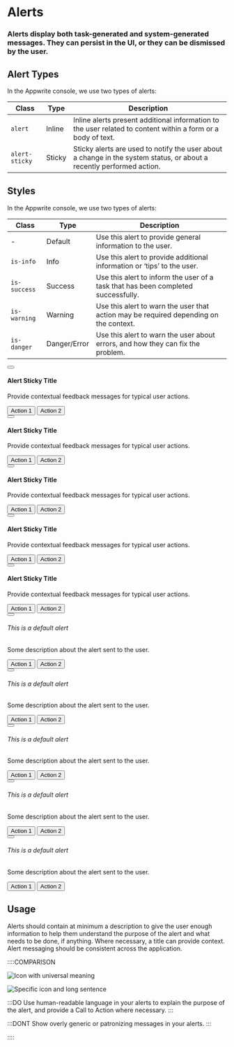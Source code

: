 # Alerts

### Alerts display both task-generated and system-generated messages. They can persist in the UI, or they can be dismissed by the user.

## Alert Types

In the Appwrite console, we use two types of alerts:

| Class          | Type   | Description                                                                                                          |
| -------------- | ------ | -------------------------------------------------------------------------------------------------------------------- |
| `alert`        | Inline | Inline alerts present additional information to the user related to content within a form or a body of text.         |
| `alert-sticky` | Sticky | Sticky alerts are used to notify the user about a change in the system status, or about a recently performed action. |

## Styles

In the Appwrite console, we use two types of alerts:

| Class        | Type         | Description                                                                           |
| ------------ | ------------ | ------------------------------------------------------------------------------------- |
| -            | Default      | Use this alert to provide general information to the user.                            |
| `is-info`    | Info         | Use this alert to provide additional information or ‘tips’ to the user.               |
| `is-success` | Success      | Use this alert to inform the user of a task that has been completed successfully.     |
| `is-warning` | Warning      | Use this alert to warn the user that action may be required depending on the context. |
| `is-danger`  | Danger/Error | Use this alert to warn the user about errors, and how they can fix the problem.       |

<Preview>
  <section class="alert-sticky">
    <button class="x-button" aria-label="close alert">
      <span class="icon-x" aria-hidden="true"></span>
    </button>
    <div class="alert-sticky-image">
      <span class="icon-info" aria-hidden="true"></span>
    </div>
    <div class="alert-sticky-content">
      <h4 class="alert-sticky-title">Alert Sticky Title</h4>
      <p>Provide contextual feedback messages for typical user actions.</p>
    </div>
    <div class="buttons u-flex">
      <button class="button is-text is-small">
        <span class="text">Action 1</span>
      </button>
      <button class="button is-text is-small">
        <span class="text">Action 2</span>
      </button>
    </div>
  </section>

<section class="alert-sticky is-info">
  <button class="x-button" aria-label="close alert">
    <span class="icon-x" aria-hidden="true"></span>
  </button>
  <div class="alert-sticky-image">
    <span class="icon-info" aria-hidden="true"></span>
  </div>
  <div class="alert-sticky-content">
    <h4 class="alert-sticky-title">Alert Sticky Title</h4>
    <p>Provide contextual feedback messages for typical user actions.</p>
  </div>
  <div class="buttons u-flex">
    <button class="button is-text is-small">
      <span class="text">Action 1</span>
    </button>
    <button class="button is-text is-small">
      <span class="text">Action 2</span>
    </button>
  </div>
</section>

<section class="alert-sticky is-success">
  <button class="x-button" aria-label="close alert">
    <span class="icon-x" aria-hidden="true"></span>
  </button>
  <div class="alert-sticky-image">
    <span class="icon-check-circle" aria-hidden="true"></span>
  </div>
  <div class="alert-sticky-content">
    <h4 class="alert-sticky-title">Alert Sticky Title</h4>
    <p>Provide contextual feedback messages for typical user actions.</p>
  </div>
  <div class="buttons u-flex">
    <button class="button is-text is-small">
      <span class="text">Action 1</span>
    </button>
    <button class="button is-text is-small">
      <span class="text">Action 2</span>
    </button>
  </div>
</section>

<section class="alert-sticky is-warning">
  <button class="x-button" aria-label="close alert">
    <span class="icon-x" aria-hidden="true"></span>
  </button>
  <div class="alert-sticky-image">
    <span class="icon-exclamation" aria-hidden="true"></span>
  </div>
  <div class="alert-sticky-content">
    <h4 class="alert-sticky-title">Alert Sticky Title</h4>
    <p>Provide contextual feedback messages for typical user actions.</p>
  </div>
  <div class="buttons u-flex">
    <button class="button is-text is-small">
      <span class="text">Action 1</span>
    </button>
    <button class="button is-text is-small">
      <span class="text">Action 2</span>
    </button>
  </div>
</section>

  <section class="alert-sticky is-danger">
    <button class="x-button" aria-label="close alert">
      <span class="icon-x" aria-hidden="true"></span>
    </button>
    <div class="alert-sticky-image">
      <span class="icon-exclamation-circle" aria-hidden="true"></span>
    </div>
    <div class="alert-sticky-content">
      <h4 class="alert-sticky-title">Alert Sticky Title</h4>
      <p>Provide contextual feedback messages for typical user actions.</p>
    </div>
    <div class="buttons u-flex">
      <button class="button is-text is-small">
        <span class="text">Action 1</span>
      </button>
      <button class="button is-text is-small">
        <span class="text">Action 2</span>
      </button>
    </div>
  </section>
</Preview>

<Preview>
  <section class="alert">
    <div class="alert-grid">
      <button class="x-button" aria-label="close alert box">
        <span class="icon-x" aria-hidden="true"></span>
      </button>
      <span class="icon-info" aria-hidden="true"></span>
      <div class="content">
        <h6 class="title">This is a default alert</h6>
        <p class="message">
          Some description about the alert sent to the user.
        </p>
        <div class="buttons u-flex">
          <button class="button is-text">
            <span class="text">Action 1</span>
          </button>
          <button class="button is-text">
            <span class="text">Action 2</span>
          </button>
        </div>
      </div>
    </div>
  </section>
  <section class="alert is-info">
    <div class="alert-grid">
      <button class="x-button" aria-label="close alert box">
        <span class="icon-x" aria-hidden="true"></span>
      </button>
      <span class="icon-info" aria-hidden="true"></span>
      <div class="content">
        <h6 class="title">This is a default alert</h6>
        <p class="message">
          Some description about the alert sent to the user.
        </p>
        <div class="buttons u-flex">
          <button class="button is-text">
            <span class="text">Action 1</span>
          </button>
          <button class="button is-text">
            <span class="text">Action 2</span>
          </button>
        </div>
      </div>
    </div>
  </section>
  <section class="alert is-success">
    <div class="alert-grid">
      <button class="x-button" aria-label="close alert box">
        <span class="icon-x" aria-hidden="true"></span>
      </button>
      <span class="icon-check-circle" aria-hidden="true"></span>
      <div class="content">
        <h6 class="title">This is a default alert</h6>
        <p class="message">
          Some description about the alert sent to the user.
        </p>
        <div class="buttons u-flex">
          <button class="button is-text">
            <span class="text">Action 1</span>
          </button>
          <button class="button is-text">
            <span class="text">Action 2</span>
          </button>
        </div>
      </div>
    </div>
  </section>
  <section class="alert is-warning">
    <div class="alert-grid">
      <button class="x-button" aria-label="close alert box">
        <span class="icon-x" aria-hidden="true"></span>
      </button>
      <span class="icon-exclamation" aria-hidden="true"></span>
      <div class="content">
        <h6 class="title">This is a default alert</h6>
        <p class="message">
          Some description about the alert sent to the user.
        </p>
        <div class="buttons u-flex">
          <button class="button is-text">
            <span class="text">Action 1</span>
          </button>
          <button class="button is-text">
            <span class="text">Action 2</span>
          </button>
        </div>
      </div>
    </div>
  </section>
  <section class="alert is-danger">
    <div class="alert-grid">
      <button class="x-button" aria-label="close alert box">
        <span class="icon-x" aria-hidden="true"></span>
      </button>
      <span class="icon-exclamation-circle" aria-hidden="true"></span>
      <div class="content">
        <h6 class="title">This is a default alert</h6>
        <p class="message">
          Some description about the alert sent to the user.
        </p>
        <div class="buttons u-flex">
          <button class="button is-text">
            <span class="text">Action 1</span>
          </button>
          <button class="button is-text">
            <span class="text">Action 2</span>
          </button>
        </div>
      </div>
    </div>
  </section>
</Preview>

## Usage

Alerts should contain at minimum a description to give the user enough information to help them understand the purpose of the alert and what needs to be done, if anything. Where necessary, a title can provide context. Alert messaging should be consistent across the application.

::::COMPARISON

![Icon with universal meaning](/images/button-do-1.svg)

![Specific icon and long sentence](/images/button-dont-1.png)

:::DO
Use human-readable language in your alerts to explain the purpose of the alert, and provide a Call to Action where necessary.
:::

:::DONT
Show overly generic or patronizing messages in your alerts.
:::

::::
